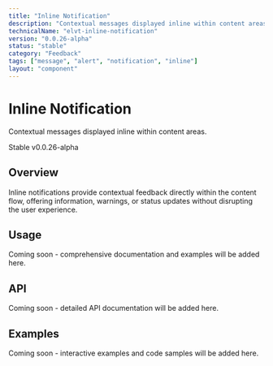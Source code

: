 ```yaml
---
title: "Inline Notification"
description: "Contextual messages displayed inline within content areas."
technicalName: "elvt-inline-notification"
version: "0.0.26-alpha"
status: "stable"
category: "Feedback"
tags: ["message", "alert", "notification", "inline"]
layout: "component"
---
```


# Inline Notification

Contextual messages displayed inline within content areas.

<elvt-badge tone="success" size="small">Stable</elvt-badge> <elvt-badge tone="neutral" size="small">v0.0.26-alpha</elvt-badge>

## Overview

Inline notifications provide contextual feedback directly within the content flow, offering information, warnings, or status updates without disrupting the user experience.

## Usage

Coming soon - comprehensive documentation and examples will be added here.

## API

Coming soon - detailed API documentation will be added here.

## Examples

Coming soon - interactive examples and code samples will be added here.